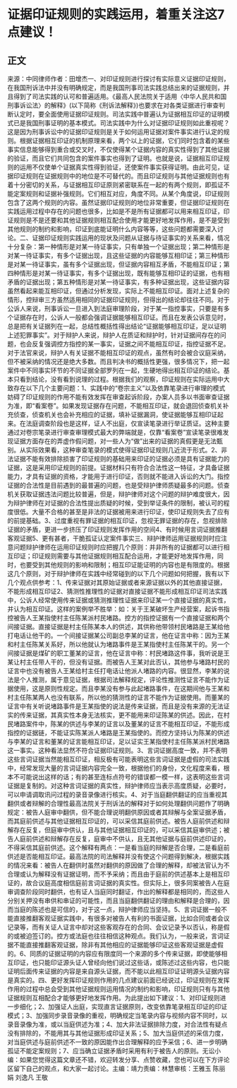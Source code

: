 # 证据印证规则的实践运用，着重关注这7点建议！
## 正文
来源：中同律师作者：田增杰一、对印证规则进行探讨有实际意义证据印证规则，在我国刑诉法中并没有明确规定，而是我国刑事司法实践总结出来的证据规则，并且得到了司法实践的认可和普遍适用。《最高人民法院关于适用〈中华人民共和国刑事诉讼法〉的解释》(以下简称《刑诉法解释》)也要求在对各类证据进行审查判断认定时，要全面使用证据印证规则。司法实践中普遍认为证据相互印证的证明模式已是我国刑事证明的基本模式。司法实践中为什么对证据印证规则如此重视呢？这是因为刑事诉讼中的证据印证规则是关于如何运用证据对案件事实进行认定的规则。根据证据相互印证的机制原理来看，两个以上的证据，它们同时包含着的某些事实信息能够得到重合或交叉时，不仅使得某个证据内容的真实性得到了其他证据的验证，而且它们共同包含的案件事实也得到了证明。也就是说，证据相互印证规则的运用不仅使单个证据真实性得到验证，还使案件事实获得证明。由此可见，证据印证规则在证据规则中的地位是不可替代的。而且印证规则与其他证据规则也有着十分密切的关系，与证据相互印证原则紧密联系在一起的有两个规则，即孤证不能定案规则和证据补强规则。它们相互对应，角度不同。从某个角度说，印证规则包含了这两个规则的内容。虽然证据印证规则的地位非常重要，但证据印证规则在实践运用过程中存在的问题也很多，比如是不是所有证据都可以用来相互印证，印证规则是不是还要和其他证据规则相互配合使用才能更好地发挥作用，是不是受到其他规则的制约和影响，印证到底能证明什么内容等等，这些问题都需要深入讨论。二、证据印证规则实践运用的现状及问题从证据与待证事实的关系来看，情况十分复杂：第一种情形是对某一待证事实，只有单独一个证据出现；第二种情形是对某一待证事实，有多个证据出现，且这些证据的内容能够互相印证；第三种情形是对某一待证事实，虽有多个证据出现，但证据内容相互矛盾，不能相互印证；第四种情形是对某一待证事实，有多个证据出现，既有能够互相印证的证据，也有相矛盾的证据出现；第五种情形是对某一待证事实，有多种证据出现，这些证据内容虽然看起来能互相印证，但通过分析发现，实际上不能相互印证。面对上述复杂的情形，控辩审三方虽然适用相同的证据印证规则，但得出的结论却往往不同。对于公诉人来说，刑事诉讼一旦进入到法庭审理阶段，对于某一指控事实，只要是有多个证据存在时，公诉人一般都会强调证据能够相互印证。而且在发表公诉意见时，总是把有关证据列在一起，总结性概括性得出结论“证据能够相互印证，足以证明上述犯罪事实”。对于辩护人来说，辩护人在质证和辩护时，针对证据间存在的问题，也会反复强调控方指控的某一事实，证据之间不能相互印证，指控证据不足。对于法官来说，辩护人有关证据不能相互印证的观点，虽然有时会被合议庭采纳，但不被采纳的情况还是绝大多数。而且判决书的概括性更强，很多情况下，把一起案件中不同事实环节的不同证据全部罗列在一起，生硬地得出相互印证的结论。基本只看到结论，没有看到说理的过程。根据我们的观察，印证规则在实际运用中大致存在以下几个主要问题：1、实践中的“卷宗主义”以及依靠笔录进行审理的模式妨碍了印证规则的作用不能有效发挥在审查起诉阶段，办案人员多以书面审查证据为准，即“看案卷”。如果发现证据存在问题，不能相互印证，就会退回侦查机关补充侦查，侦查机关也会补充相应的证据，填补证据漏洞，使证据能够互相印证起来。在法庭调查阶段也是这样，证人不出庭，仅宣读笔录进行举证质证。这种主要通过对卷宗笔录进行审查审理模式最大的弊端就是，仅靠“看案卷”宣读笔录很难发现证据方面存在的弄虚作假问题，对一些人为“做”出来的证据的真假更是无法甄别。从实际效果看，这种审查笔录的模式使得证据印证规则几近流于形式。2、非法证据不能有效排除损害了印证规则的基础用来印证的证据必须是具有证据能力的证据，这是采用印证规则的前提。证据材料只有符合合法性这一特征，才具备证据能力，才具有证据的资格，才能用于进行印证，否则就不能进入诉讼的大门。指控证据的合法性是目前遇到的最普遍的问题，也是受辩护律师质疑最多的问题。侦查机关获取证据违法问题比较普遍，但是，辩护律师对这个问题的辩护难度很大，因为辩护律师在对证据的合法性提出质疑的时候，受到举证条件的限制，被认可的程度很低。大量不合格的甚至是非法的证据被用来进行印证，使印证规则失去了应有的前提基础。3、过度重视有罪证据的相互印证，忽视无罪证据的存在，忽视排除证据的矛盾，更进一步挤压了印证规则发挥作用的空间4、有时候用言词证据推翻客观证据5、更有甚者，干脆孤证认定案件事实三、辩护律师运用证据规则时应注意问题辩护律师在运用印证规则时应把握几个原则：并非所有的证据都可以进行相互印证；印证规则需要与其他证据规则相互配合运用，才能更好地发挥作用，同时，也要受到其他规则的影响和限制；相互印证能证明的内容也是有限度的。根据这几个原则，对于辩护律师在实践中经常碰到的以下几个问题如何把握，我有以下几个观点供参考：1、传来证据对其原始证据或者来源证据以外的其他直接证据，不能形成相互印证2、猜测性推理性的证据对直接证据不能形成相互印证司法实践中，公诉人经常使用传来证据或猜测推理性证据来印证某一个直接证据的真实性，并认为相互印证。这样的案例举不胜举：如：关于王某破坏生产经营案，起诉书指控被告人王某指使村主任陈某派村民堵路。控方的指控证据有一个直接证据和两个间接证据。直接证据是村主任陈某本人的供述，其供称他带领村民堵路是王某给他打电话让他干的。一个间接证据某公司副总李某的证言，他在证言中称：因为王某和村主任陈某关系好，所以他就认为堵路事件是王某指使村主任陈某干的。另一个间接证据是煤矿的职工董某的证言，他在证言中称：村民堵路这件事，我听说是王某让村主任带人干的，但没有证据。而被告人王某对此否认，其他参与堵路村民的证言中也没有被告人王某给村主任打电话让他派人堵路的内容。很显然，李某的说法是个人推测，属于意见证据，根据司法解释规定，评论性推测性证言不能作为证据使用，这是原则性规定。而且李某没有参与此起堵路事件，在这期间他与王某和村主任陈某两人也没有联系，所以他的猜测性的证言不能作为证据使用。而董某的证言中有关听说堵路事件是王某指使的说法是传来证据，而且是没有来源的无法证实的传来证据，其真实性本身无法核实，更不能用来印证陈某的供述。因此，在村民堵路案件中，陈某的供述与李某的证言以及董某的证言不能相互印证，不能形成指控的证据链，不能证实陈某派人堵路是王某指使的。而控方坚持认为陈某的供述与李某的证言和董某的证言能相互印证，足以证实王某指使村主任陈某派村民堵路这一事实。这种看法显然不符合证据印证规则。3、言词证据高度一致，并不表明这些言词证据当然能相互印证，相反极有可能表明这些言词证据是虚假的司法实践中，经常发现大量的言词证据内容完全一致，根据他们的身份，文化程度来看，根本不可能说出这样的话；有的甚至连标点符号的错误都一模一样，这表明这些言词证据是复制的。对这种言词证据的真实性，辩护律师应当表示高度质疑，必要时，可以申请调取讯问过程的录音录像进行核实。4、对于当庭翻供翻证的应当重视其翻供或者辩解的合理性最高法院关于刑诉法的解释对于如何处理翻供问题作了明确规定：被告人庭审中翻供，但不能合理说明翻供原因或者其辩解与全案证据矛盾，而其庭前供述与其他证据相互印证的，可以采信其庭前供述。被告人庭前供述和辩解存在反复，但庭审中供认，且与其他证据相互印证的，可以采信其庭审供述；被告人庭前供述和辩解存在反复，庭审中不供认，且无其他证据与庭前供述印证的，不得采信其庭前供述。这个解释有两点：一是看当庭的辩解是否合理，二是看庭前供述是否能相互印证。最高法院的司法解释并没有使这个问题得到解决，根据实践的情况来看：被告人在翻供时虽然对翻供的原因做了合理的解释，却被法官认为不合理或认为解释没有证据证明，而不予采纳；而且由于庭前的供述基本上是相互印证的，故合议庭高度相信庭前言词证据的真实性。但实际上，很多同案被告人在庭审调查阶段同时翻供，也有证人当庭同时翻证，作出的解释都是相同的，而这些人分别关押没有串供和串证的可能性，而且当庭翻供翻证的理由和解释是合理的，因而当庭的陈述也是可信的，对于这一点，辩护律师应当坚持。5、言词证据一般不能直接推翻客观证据实践中，有很多对被告人有利的书面证据，比如合同或者会议记录等，而有关证人证言中却对这些客观存在的合同、会议记录予以否认，称是假的或被迫签订的。控方或法庭也往往相信这种观点。我们认为，一般来说，言词证据不能直接推翻客观证据，除非有其他相应的证据能够印证这些客观证据是虚假的。6、同质的证据证明的内容应有限度同一个来源的多个传来证据，即使能够相互印证，也只能印证源头证人曾经向他们说过这些话，或陈述过这些内容，也只能证明后面传来证据的内容是来自源头证据，而不能以此相互印证证明源头证据内容是真实的。四、更好发挥印证规则作用的几点建议前面已经说过，印证规则在发挥作用的过程中总会受到其他证据规则运用情况的制约和影响，印证规则只有与其他证据规则互相配合才能够更好地发挥作用。为此提出如下建议：1、对印证规则进一步细化；2、加强证人出庭，实现直言证据原则，改变依靠笔录相互印证的印证模式；3、加强同步录音录像的重视，明确规定当笔录内容与视频内容不同时，以录音录像为准，或以当庭供述为准；4、加大非法证据排除力度，对合法性有疑点没有排除的，不能用其与其他证据形成印证关系；5、加大当庭供述的采信力度，对当庭供述与庭前供述不一致的原因能作出合理解释的应予采信；6、进一步明确孤证不能定案规则；7、应当确立证据矛盾时采用有利于被告人的原则。无讼小编：如果您觉得这篇文章还不错，欢迎转发分享、点赞收藏，您也可以在下方评论区留下自己的观点，和大家一起讨论。主编：靖力责编：林慧审核：王雅玉 陈丽娟 刘逸凡 王敬